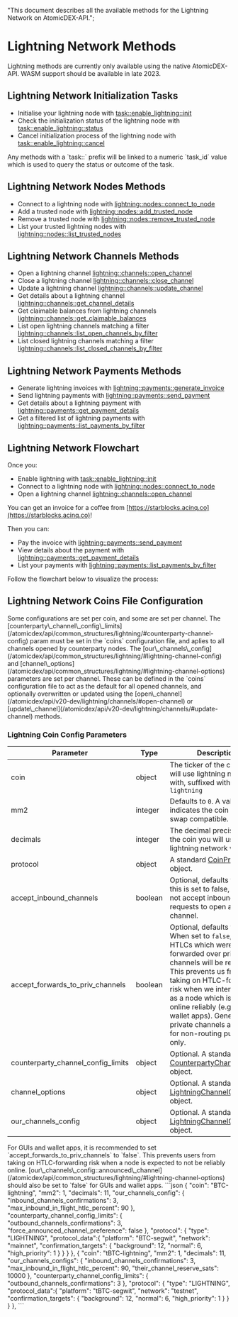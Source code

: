   "This document describes all the available methods for the Lightning Network on AtomicDEX-API.";


# Lightning Network Methods

<Note>
  Lightning methods are currently only available using the native AtomicDEX-API.
  WASM support should be available in late 2023.
</Note>

## Lightning Network Initialization Tasks

*   Initialise your lightning node with [task::enable\_lightning::init](/atomicdex/api/v20-dev/lightning/activation/#initialize-lightning)
*   Check the initialization status of the lightning node with [task::enable\_lightning::status](/atomicdex/api/v20-dev/lightning/activation/#initialization-status)
*   Cancel initialization process of the lightning node with [task::enable\_lightning::cancel](/atomicdex/api/v20-dev/lightning/activation/#cancel-initialization)

<Note>
  Any methods with a `task::` prefix will be linked to a numeric `task_id` value
  which is used to query the status or outcome of the task.
</Note>

## Lightning Network Nodes Methods

*   Connect to a lightning node with [lightning::nodes::connect\_to\_node](/atomicdex/api/v20-dev/lightning/nodes/#connect-to-node)
*   Add a trusted node with [lightning::nodes::add\_trusted\_node](/atomicdex/api/v20-dev/lightning/nodes/#add-trusted-node)
*   Remove a trusted node with [lightning::nodes::remove\_trusted\_node](/atomicdex/api/v20-dev/lightning/nodes/#remove-trusted-node)
*   List your trusted lightning nodes with [lightning::nodes::list\_trusted\_nodes](/atomicdex/api/v20-dev/lightning/nodes/#list-trusted-nodes)

## Lightning Network Channels Methods

*   Open a lightning channel [lightning::channels::open\_channel](/atomicdex/api/v20-dev/lightning/channels/#open-channel)
*   Close a lightning channel [lightning::channels::close\_channel](/atomicdex/api/v20-dev/lightning/channels/#close-channel)
*   Update a lightning channel [lightning::channels::update\_channel](/atomicdex/api/v20-dev/lightning/channels/#update-channel)
*   Get details about a lightning channel [lightning::channels::get\_channel\_details](/atomicdex/api/v20-dev/lightning/channels/#get-channel-details)
*   Get claimable balances from lightning channels [lightning::channels::get\_claimable\_balances](/atomicdex/api/v20-dev/lightning/channels/#get-claimable-balances)
*   List open lightning channels matching a filter [lightning::channels::list\_open\_channels\_by\_filter](/atomicdex/api/v20-dev/lightning/channels/#list-open-channels-by-filter)
*   List closed lightning channels matching a filter [lightning::channels::list\_closed\_channels\_by\_filter](/atomicdex/api/v20-dev/lightning/channels/#list-closed-channels-by-filter)

## Lightning Network Payments Methods

*   Generate lightning invoices with [lightning::payments::generate\_invoice](/atomicdex/api/v20-dev/lightning/payments/#generate-invoice)
*   Send lightning payments with [lightning::payments::send\_payment](/atomicdex/api/v20-dev/lightning/payments/#send-payment)
*   Get details about a lightning payment with [lightning::payments::get\_payment\_details](/atomicdex/api/v20-dev/lightning/payments/#get-payment-details)
*   Get a filtered list of lightning payments with [lightning::payments::list\_payments\_by\_filter](/atomicdex/api/v20-dev/lightning/payments/#list-payments-by-filter)

## Lightning Network Flowchart

Once you:

*   Enable lightning with [task::enable\_lightning::init](/atomicdex/api/v20-dev/lightning/activation/#initialize-lightning)
*   Connect to a lightning node with [lightning::nodes::connect\_to\_node](/atomicdex/api/v20-dev/lightning/nodes/#connect-to-node)
*   Open a lightning channel [lightning::channels::open\_channel](/atomicdex/api/v20-dev/lightning/channels/#open-channel)

You can get an invoice for a coffee from [https://starblocks.acinq.co](https://starblocks.acinq.co)!

Then you can:

*   Pay the invoice with [lightning::payments::send\_payment](/atomicdex/api/v20-dev/lightning/payments/#send-payment)
*   View details about the payment with [lightning::payments::get\_payment\_details](/atomicdex/api/v20-dev/lightning/payments/#get-payment-details)
*   List your payments with [lightning::payments::list\_payments\_by\_filter](/atomicdex/api/v20-dev/lightning/payments/#list-payments-by-filter)

Follow the flowchart below to visualize the process:

<OptimizedImage src={lightningflowchart} classNaming="w-full" alt="Lighning Network Flowchart" />

## Lightning Network Coins File Configuration

<Note>
  Some configurations are set per coin, and some are set per channel. The
  [counterparty\_channel\_config\_limits](/atomicdex/api/common_structures/lightning/#counterparty-channel-config)
  param must be set in the `coins` configuration file, and aplies to all
  channels opened by counterparty nodes. The
  [our\_channels\_config](/atomicdex/api/common_structures/lightning/#lightning-channel-config) and
  [channel\_options](/atomicdex/api/common_structures/lightning/#lightning-channel-options) parameters
  are set per channel. These can be defined in the `coins` configuration file to
  act as the default for all opened channels, and optionally overwritten or
  updated using the
  [open\_channel](/atomicdex/api/v20-dev/lightning/channels/#open-channel) or
  [update\_channel](/atomicdex/api/v20-dev/lightning/channels/#update-channel)
  methods.
</Note>

### Lightning Coin Config Parameters

| Parameter                             | Type    | Description                                                                                                                                                                                                                                                                                                                                    |
| ------------------------------------- | ------- | ---------------------------------------------------------------------------------------------------------------------------------------------------------------------------------------------------------------------------------------------------------------------------------------------------------------------------------------------- |
| coin                                  | object  | The ticker of the coin you will use lightning network with, suffixed with `-lightning`                                                                                                                                                                                                                                                         |
| mm2                                   | integer | Defaults to `0`. A value of `1`, indicates the coin is atomic swap compatible.                                                                                                                                                                                                                                                                 |
| decimals                              | integer | The decimal precision of the coin you will use the lightning network with.                                                                                                                                                                                                                                                                     |
| protocol                              | object  | A standard [CoinProtocol](/atomicdex/api/common_structures/activation/#coin-protocol) object.                                                                                                                                                                                                                                                  |
| accept\_inbound\_channels             | boolean | Optional, defaults to `true`. If this is set to false, we do not accept inbound requests to open a new channel.                                                                                                                                                                                                                                |
| accept\_forwards\_to\_priv\_channels  | boolean | Optional, defaults to `false`. When set to `false`, any HTLCs which were to be forwarded over private channels will be rejected. This prevents us from taking on HTLC-forwarding risk when we intend to run as a node which is not online reliably (e.g. GUI wallet apps). Generally, private channels are used for non-routing purposes only. |
| counterparty\_channel\_config\_limits | object  | Optional. A standard [CounterpartyChannelConfig](/atomicdex/api/common_structures/lightning/#counterparty-channel-config) object.                                                                                                                                                                                                              |
| channel\_options                      | object  | Optional. A standard [LightningChannelOptions](/atomicdex/api/common_structures/lightning/#lightning-channel-options) object.                                                                                                                                                                                                                  |
| our\_channels\_config                 | object  | Optional. A standard [LightningChannelConfig](/atomicdex/api/common_structures/lightning/#lightning-channel-config) object.                                                                                                                                                                                                                    |

<Note>
  For GUIs and wallet apps, it is recommended to set
  `accept_forwards_to_priv_channels` to `false`. This prevents users from taking
  on HTLC-forwarding risk when a node is expected to not be reliably online.
  [our\_channels\_config::announced\_channel](/atomicdex/api/common_structures/lightning/#lightning-channel-options)
  should also be set to `false` for GUIs and wallet apps.
</Note>

<CollapsibleSection expandedText="Hide Example Config" collapsedText="Show Example Config">
  ```json
    {
      "coin": "BTC-lightning",
      "mm2": 1,
      "decimals": 11,
      "our_channels_config": {
          "inbound_channels_confirmations": 3,
          "max_inbound_in_flight_htlc_percent": 90
      },
      "counterparty_channel_config_limits": {
          "outbound_channels_confirmations": 3,
          "force_announced_channel_preference": false
      },
      "protocol": {
          "type": "LIGHTNING",
          "protocol_data":{
              "platform": "BTC-segwit",
              "network": "mainnet",
              "confirmation_targets": {
                  "background": 12,
                  "normal": 6,
                  "high_priority": 1
              }
          }
      }
    },
    {
      "coin": "tBTC-lightning",
      "mm2": 1,
      "decimals": 11,
      "our_channels_configs": {
          "inbound_channels_confirmations": 3,
          "max_inbound_in_flight_htlc_percent": 90,
          "their_channel_reserve_sats": 10000
      },
      "counterparty_channel_config_limits": { 
          "outbound_channels_confirmations": 3
      },
      "protocol": {
          "type": "LIGHTNING",
          "protocol_data":{
              "platform": "tBTC-segwit",
              "network": "testnet",
              "confirmation_targets": {
                  "background": 12,
                  "normal": 6,
                  "high_priority": 1
              }
          }
      }
    },
  ```
</CollapsibleSection>
